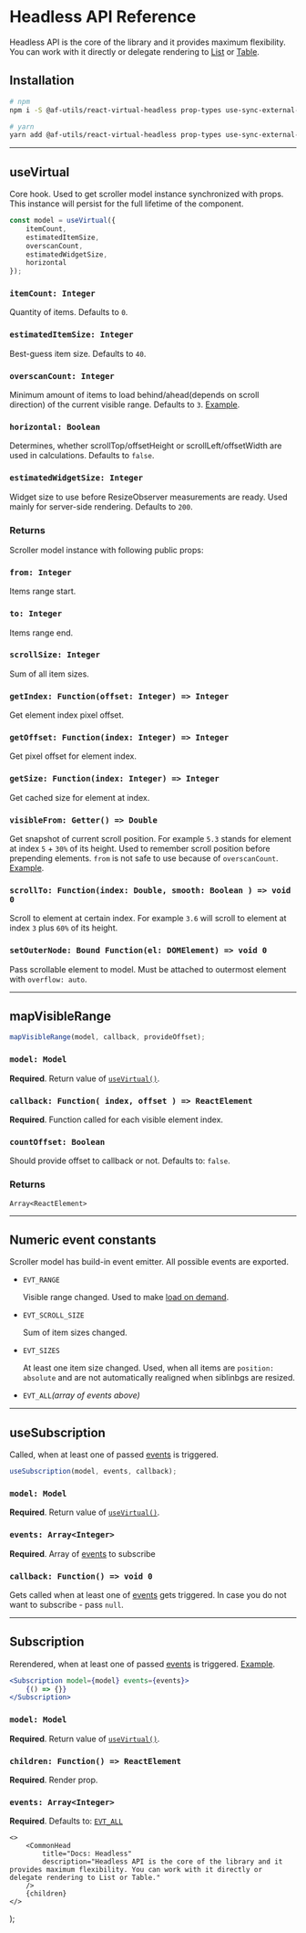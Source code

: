 
# Headless API Reference

Headless API is the core of the library and it provides maximum flexibility.
You can work with it directly or delegate rendering to [List](/virtual/list) or [Table](/virtual/table).

## Installation

```bash
# npm
npm i -S @af-utils/react-virtual-headless prop-types use-sync-external-store

# yarn
yarn add @af-utils/react-virtual-headless prop-types use-sync-external-store
```

---

## useVirtual

Core hook. Used to get scroller model instance synchronized with props.
This instance will persist for the full lifetime of the component.

```jsx
const model = useVirtual({
    itemCount,
    estimatedItemSize,
    overscanCount,
    estimatedWidgetSize,
    horizontal
});
```

### `itemCount: Integer`

Quantity of items. Defaults to `0`.

### `estimatedItemSize: Integer`

Best-guess item size. Defaults to `40`.

### `overscanCount: Integer`

Minimum amount of items to load behind/ahead(depends on scroll direction) of the current visible range. Defaults to `3`. [Example](/virtual/examples/list/ExtraEvents).

### `horizontal: Boolean`

Determines, whether scrollTop/offsetHeight or scrollLeft/offsetWidth are used in calculations. Defaults to `false`.

### `estimatedWidgetSize: Integer`

Widget size to use before ResizeObserver measurements are ready.
Used mainly for server-side rendering. Defaults to `200`.

### Returns

Scroller model instance with following public props:

### `from: Integer`

Items range start.

### `to: Integer`

Items range end.

### `scrollSize: Integer`

Sum of all item sizes.

### `getIndex: Function(offset: Integer) => Integer`

Get element index pixel offset.

### `getOffset: Function(index: Integer) => Integer`

Get pixel offset for element index.

### `getSize: Function(index: Integer) => Integer`

Get cached size for element at index.

### `visibleFrom: Getter() => Double`

Get snapshot of current scroll position. For example `5.3` stands for element at index `5` + `30%` of its height.
Used to remember scroll position before prepending elements. `from` is not safe to use because of `overscanCount`.
[Example](/examples/list/PrependItems).

### `scrollTo: Function(index: Double, smooth: Boolean ) => void 0`

Scroll to element at certain index. For example `3.6` will scroll to element at index `3` plus `60%` of its height.

### `setOuterNode: Bound Function(el: DOMElement) => void 0`

Pass scrollable element to model. Must be attached to outermost element with `overflow: auto`.

---

## mapVisibleRange

```jsx
mapVisibleRange(model, callback, provideOffset);
```

### `model: Model`

**Required**. Return value of [`useVirtual()`](#usevirtual).

### `callback: Function( index, offset ) => ReactElement`

**Required**. Function called for each visible element index.

### `countOffset: Boolean`

Should provide offset to callback or not. Defaults to: `false`.

### Returns

`Array<ReactElement>`

---

## Numeric event constants

Scroller model has build-in event emitter. All possible events are exported.

-   `EVT_RANGE`

    Visible range changed. Used to make [load on demand](/virtual/examples/list/LoadOnDemand).

-   `EVT_SCROLL_SIZE`

    Sum of item sizes changed.

-   `EVT_SIZES`

    At least one item size changed. Used, when all items are `position: absolute` and are not automatically realigned
    when siblinbgs are resized.

-   `EVT_ALL`_(array of events above)_

---

## useSubscription

Called, when at least one of passed [events](#numeric-event-constants) is triggered.

```jsx
useSubscription(model, events, callback);
```

### `model: Model`

**Required**. Return value of [`useVirtual()`](#usevirtual).

### `events: Array<Integer>`

**Required**. Array of [events](#numeric-event-constants) to subscribe

### `callback: Function() => void 0`

Gets called when at least one of [events](#numeric-event-constants) gets triggered. In case you do not want to subscribe - pass `null`.

---

## Subscription

Rerendered, when at least one of passed [events](#numeric-event-constants) is triggered. [Example](/virtual/examples/list/ExtraEvents).

```jsx
<Subscription model={model} events={events}>
    {() => {}}
</Subscription>
```

### `model: Model`

**Required**. Return value of [`useVirtual()`](#usevirtual).

### `children: Function() => ReactElement`

**Required**. Render prop.

### `events: Array<Integer>`

**Required**. Defaults to: [`EVT_ALL`](#numeric-event-constants)

    <>
        <CommonHead
            title="Docs: Headless"
            description="Headless API is the core of the library and it provides maximum flexibility. You can work with it directly or delegate rendering to List or Table."
        />
        {children}
    </>
);

